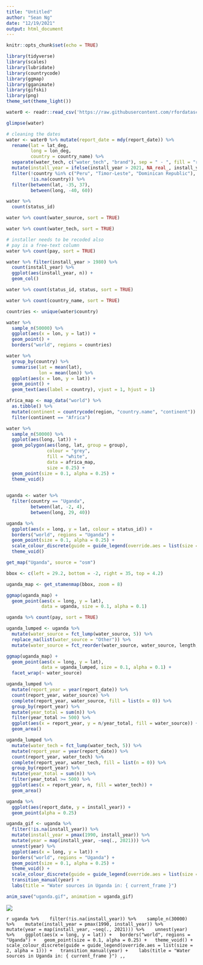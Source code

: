 ```yaml
---
title: "Untitled"
author: "Sean Ng"
date: "12/19/2021"
output: html_document
---
```


```r
knitr::opts_chunk$set(echo = TRUE)

library(tidyverse)
library(scales)
library(lubridate)
library(countrycode)
library(ggmap)
library(gganimate)
library(gifski)
library(png)
theme_set(theme_light())

water0 <- readr::read_csv('https://raw.githubusercontent.com/rfordatascience/tidytuesday/master/data/2021/2021-05-04/water.csv')
```

```r
glimpse(water)
```

```r
# cleaning the dates 
water <- water0 %>% mutate(report_date = mdy(report_date)) %>% 
  rename(lat = lat_deg,
         long = lon_deg, 
         country = country_name) %>% 
  separate(water_tech, c("water_tech", "brand"), sep = " - ", fill = "right") %>% 
  mutate(install_year = ifelse(install_year > 2021, NA_real_, install_year)) %>% 
  filter(!country %in% c("Peru", "Timor-Leste", "Dominican Republic"), 
         !is.na(country)) %>% 
  filter(between(lat, -35, 37),
         between(long, -40, 60))

```

```r
water %>% 
  count(status_id)

water %>% count(water_source, sort = TRUE)

water %>% count(water_tech, sort = TRUE)

# installer needs to be recoded also 
# pay is a free-text column 
water %>% count(pay, sort = TRUE)

water %>% filter(install_year > 1980) %>% 
  count(install_year) %>% 
  ggplot(aes(install_year, n)) +
  geom_col()

water %>% count(status_id, status, sort = TRUE)
```

```r
water %>% count(country_name, sort = TRUE)
```

```r

countries <- unique(water$country)

water %>% 
  sample_n(50000) %>% 
  ggplot(aes(x = lon, y = lat)) +
  geom_point() +
  borders("world", regions = countries)

water %>% 
  group_by(country) %>% 
  summarise(lat = mean(lat),
            lon = mean(lon)) %>% 
  ggplot(aes(x = lon, y = lat)) +
  geom_point() +
  geom_text(aes(label = country), vjust = 1, hjust = 1)

africa_map <- map_data("world") %>% 
  as.tibble() %>% 
  mutate(continent = countrycode(region, "country.name", "continent")) %>% 
  filter(continent == "Africa")

water %>% 
  sample_n(50000) %>% 
  ggplot(aes(long, lat)) +
  geom_polygon(aes(long, lat, group = group), 
               colour = "grey",
               fill = "white",
               data = africa_map,
               size = 0.25) +
  geom_point(size = 0.1, alpha = 0.25) +
  theme_void()
  
```

```r

uganda <- water %>% 
  filter(country == "Uganda", 
         between(lat, -2, 4),
         between(long, 29, 40))

uganda %>% 
  ggplot(aes(x = long, y = lat, colour = status_id)) +
  borders("world", regions = "Uganda") +
  geom_point(size = 0.1, alpha = 0.25) +
  scale_colour_discrete(guide = guide_legend(override.aes = list(size = 2, alpha = 1))) +
  theme_void()

get_map("Uganda", source = "osm")

bbox <- c(left = 29.2, bottom = -2, right = 35, top = 4.2)

uganda_map <- get_stamenmap(bbox, zoom = 8)

ggmap(uganda_map) +
  geom_point(aes(x = long, y = lat),
             data = uganda, size = 0.1, alpha = 0.1)
```

```r
uganda %>% count(pay, sort = TRUE)

uganda_lumped <- uganda %>% 
  mutate(water_source = fct_lump(water_source, 5)) %>% 
  replace_na(list(water_source = "Other")) %>% 
  mutate(water_source = fct_reorder(water_source, water_source, length, .desc = TRUE))

ggmap(uganda_map) +
  geom_point(aes(x = long, y = lat),
             data = uganda_lumped, size = 0.1, alpha = 0.1) +
  facet_wrap(~ water_source)

```

```r
uganda_lumped %>% 
  mutate(report_year = year(report_date)) %>% 
  count(report_year, water_source) %>% 
  complete(report_year, water_source, fill = list(n = 0)) %>% 
  group_by(report_year) %>% 
  mutate(year_total = sum(n)) %>% 
  filter(year_total >= 500) %>% 
  ggplot(aes(x = report_year, y = n/year_total, fill = water_source)) +
  geom_area()

uganda_lumped %>% 
  mutate(water_tech = fct_lump(water_tech, 5)) %>% 
  mutate(report_year = year(report_date)) %>% 
  count(report_year, water_tech) %>% 
  complete(report_year, water_tech, fill = list(n = 0)) %>% 
  group_by(report_year) %>% 
  mutate(year_total = sum(n)) %>% 
  filter(year_total >= 500) %>% 
  ggplot(aes(x = report_year, n, fill = water_tech)) +
  geom_area()
```

```r
uganda %>% 
  ggplot(aes(report_date, y = install_year)) +
  geom_point(alpha = 0.25)
```

```r
uganda_gif <- uganda %>% 
  filter(!is.na(install_year)) %>% 
  mutate(install_year = pmax(1990, install_year)) %>% 
  mutate(year = map(install_year, ~seq(., 2021))) %>% 
  unnest(year) %>% 
  ggplot(aes(x = long, y = lat)) +
  borders("world", regions = "Uganda") +
  geom_point(size = 0.1, alpha = 0.25) +
  theme_void() +
  scale_colour_discrete(guide = guide_legend(override.aes = list(size = 2, alpha = 1))) +
  transition_manual(year) + 
  labs(title = "Water sources in Uganda in: { current_frame }")

anim_save("uganda.gif", animation = uganda_gif)
```

![](uganda.gif)

```r
uganda %>% 
  filter(!is.na(install_year)) %>% 
  sample_n(30000) %>% 
  mutate(install_year = pmax(1990, install_year)) %>% 
  mutate(year = map(install_year, ~seq(., 2021))) %>% 
  unnest(year) %>% 
  ggplot(aes(x = long, y = lat)) +
  borders("world", regions = "Uganda") +
  geom_point(size = 0.1, alpha = 0.25) +
  theme_void() +
  scale_colour_discrete(guide = guide_legend(override.aes = list(size = 2, alpha = 1))) +
  transition_manual(year) + 
  labs(title = "Water sources in Uganda in: { current_frame }")
,,```

